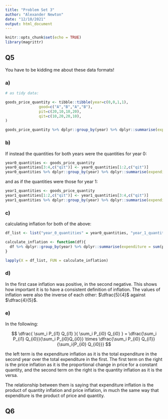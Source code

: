 ```yaml
---
title: "Problem Set 3"
author: "Alexander Newton"
date: "12/10/2021"
output: html_document
---
```


```r
knitr::opts_chunk$set(echo = TRUE)
library(magrittr)
```

## Q5

You have to be kidding me about these data formats!

### a)

```r
# as tidy data:

goods_price_quantity <- tibble::tibble(year=c(0,0,1,1),
               good=c("A","B","A","B"),
               pit=c(20,10,10,20),
               qit=c(10,20,20,10),
)

goods_price_quantity %>% dplyr::group_by(year) %>% dplyr::summarise(expenditure = sum(pit*qit))

```

### b)

If instead the quantities for both years were the quantities for year 0:

```r
year0_quantities <- goods_price_quantity
year0_quantities[3:4,c("qit")] <- year0_quantities[1:2,c("qit")]
year0_quantities %>% dplyr::group_by(year) %>% dplyr::summarise(expenditure = sum(pit*qit))
```

and as if the quantities were those for year 1:
```r
year1_quantities <- goods_price_quantity
year1_quantities[1:2,c("qit")] <- year1_quantities[3:4,c("qit")]
year1_quantities %>% dplyr::group_by(year) %>% dplyr::summarise(expenditure = sum(pit*qit))

```

### c)

calculating inflation for both of the above:

```r
df_list <- list("year_0_quantities" = year0_quantities, "year_1_quantities" = year1_quantities)

calculate_inflation <- function(df){
  df %>% dplyr::group_by(year) %>% dplyr::summarise(expenditure = sum(pit*qit)) %>% dplyr::mutate(inflation = expenditure / dplyr::lag(expenditure))
}

lapply(X = df_list, FUN = calculate_inflation)
```

### d)

In the first case inflation was positive, in the second negative. This shows how important it is to have a consistent definition of inflation. The values of inflation were also the inverse of each other: $\dfrac{5}{4}$ against $\dfrac{4}{5}$.

### e)

In the following:

$$
\dfrac{
\sum_i P_{i1} Q_{i1}
}{
\sum_i P_{i0} Q_{i0}
} = 
\dfrac{\sum_i P_{i1} Q_{i0}}{\sum_i P_{i0}Q_{i0}} \times \dfrac{\sum_i P_{i0} Q_{i1}}{\sum_i{P_{i0} Q_{i0}}}
$$

the left term is the expenditure inflation as it is the total expenditure in the second year over the total expenditure in the first. The first term on the right is the price inflation as it is the proportional change in price for a constant quantity, and the second term on the right is the quantity inflation as it is the versa.

The relationship between them is saying that expenditure inflation is the product of quantity inflation and price inflation, in much the same way that expenditure is the product of price and quantity.

## Q6


